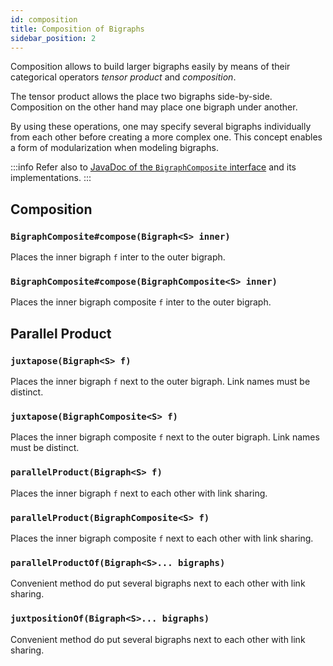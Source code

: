 ```yaml
---
id: composition
title: Composition of Bigraphs
sidebar_position: 2
---
```


Composition allows to build larger bigraphs easily by means of their
categorical operators _tensor product_ and _composition_.

The tensor product allows the place two bigraphs side-by-side. Composition
on the other hand may place one bigraph under another.

By using these operations, one may specify several bigraphs individually from each other
before creating a more complex one. This concept enables a form of modularization
when modeling bigraphs.

:::info
Refer also to [JavaDoc of the `BigraphComposite` interface](https://bigraphs.org/software/bigraph-framework/apidocs/org/bigraphs/framework/core/BigraphComposite.html)
and its implementations.
:::


<!-- ### List of Methods -->
<!-- <AUTOGENERATED_TABLE_OF_CONTENTS> -->

## Composition

### `BigraphComposite#compose(Bigraph<S> inner)`

Places the inner bigraph `f` inter to the outer bigraph.

### `BigraphComposite#compose(BigraphComposite<S> inner)`

Places the inner bigraph composite `f` inter to the outer bigraph.

## Parallel Product

### `juxtapose(Bigraph<S> f)`
Places the inner bigraph `f` next to the outer bigraph. Link names must
be distinct.

### `juxtapose(BigraphComposite<S> f)`
Places the inner bigraph composite `f` next to the outer bigraph. Link names must
be distinct.

### `parallelProduct(Bigraph<S> f)`
Places the inner bigraph `f` next to each other with link sharing.

### `parallelProduct(BigraphComposite<S> f)`
Places the inner bigraph composite `f` next to each other with link sharing.

### `parallelProductOf(Bigraph<S>... bigraphs)`
Convenient method do put several bigraphs next to each other with link sharing.

### `juxtpositionOf(Bigraph<S>... bigraphs)`
Convenient method do put several bigraphs next to each other with link sharing.
